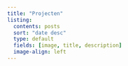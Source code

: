 ```yaml
---
title: "Projecten"
listing:
  contents: posts
  sort: "date desc"
  type: default
  fields: [image, title, description]
  image-align: left
---
```


